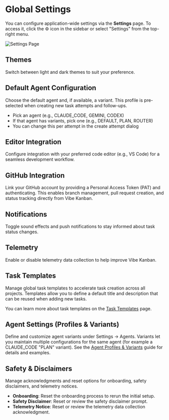 # Global Settings

You can configure application-wide settings via the **Settings** page. To access it, click the ⚙️ icon in the sidebar or select "Settings" from the top-right menu.

![Settings Page](/images/screenshot-global-settings.png)

## Themes

Switch between light and dark themes to suit your preference.

## Default Agent Configuration

Choose the default agent and, if available, a variant. This profile is pre-selected when creating new task attempts and follow-ups.

- Pick an agent (e.g., CLAUDE_CODE, GEMINI, CODEX)
- If that agent has variants, pick one (e.g., DEFAULT, PLAN, ROUTER)
- You can change this per attempt in the create attempt dialog

## Editor Integration

Configure integration with your preferred code editor (e.g., VS Code) for a seamless development workflow.

## GitHub Integration

Link your GitHub account by providing a Personal Access Token (PAT) and authenticating. This enables branch management, pull request creation, and status tracking directly from Vibe Kanban.

## Notifications

Toggle sound effects and push notifications to stay informed about task status changes.

## Telemetry

Enable or disable telemetry data collection to help improve Vibe Kanban.

## Task Templates

Manage global task templates to accelerate task creation across all projects. Templates allow you to define a default title and description that can be reused when adding new tasks.

You can learn more about task templates on the [Task Templates](/user-guide/creating-task-templates) page.

## Agent Settings (Profiles & Variants)

Define and customize agent variants under Settings → Agents. Variants let you maintain multiple configurations for the same agent (for example a CLAUDE_CODE "PLAN" variant). See the [Agent Profiles & Variants](/user-guide/agent-configurations) guide for details and examples.

## Safety & Disclaimers

Manage acknowledgments and reset options for onboarding, safety disclaimers, and telemetry notices.

- **Onboarding**: Reset the onboarding process to rerun the initial setup.
- **Safety Disclaimer**: Reset or review the safety disclaimer prompt.
- **Telemetry Notice**: Reset or review the telemetry data collection acknowledgment.
